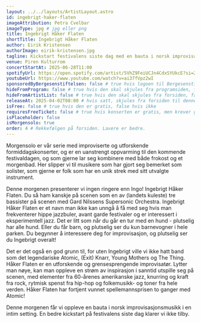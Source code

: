 ```yaml
---
layout: ../../layouts/ArtistLayout.astro
id: ingebrigt-haker-flaten
imageAttribution: Petra Cvelbar
imageType: jpg # jpg eller png
title: Ingebrigt Håker Flaten
shortTitle: Ingebrigt Håker Flaten
author: Eirik Kristensen
authorImage: eirik-kristensen.jpg
tagline: Kickstart festivalens siste dag med en bauta i norsk improvisasjonsmusikk
venue: Piren Kulturrom
concertStartAt: 2025-06-28T11:00
spotifyUrl: https://open.spotify.com/artist/5VhZ9FeiUCJn4CdxSYUkcE?si=2rM9uHisT0OrvT5whTN5ow
youtubeUrl: https://www.youtube.com/watch?v=ai37fVpz2wI
sponsoredByBergesenstiftelsen: false # true hvis logoen til Bergesenstiftelsen skal vises, false hvis ikke
hideFromProgram: false # true hvis den skal skjules fra programsiden, false hvis den skal vises
hideFromArtistList: false # true hvis den skal skjules fra forsiden, false hvis den skal vises
releaseAt: 2025-04-02T08:00 # hvis satt, skjules fra forsiden til denne datoen
isFree: false # true hvis den er gratis, false hvis ikke
requiresFreeTicket: false # true hvis konserten er gratis, men krever gratisbillett
isPlaceholder: false
isMorgensolo: true
order: 4 # Rekkefølgen på forsiden. Lavere er bedre.
---
```


Morgensolo er vår serie med improviserte og utforskende formiddagskonserter, og er en uanstrengt oppvarming til den kommende festivaldagen, og som gjerne lar seg kombinere med både frokost og et morgenbad. Her slipper vi til musikere som har gjort seg bemerket som solister, som gjerne er folk som har en unik strek med sitt utvalgte instrument.

Denne morgenen presenterer vi ingen ringere enn Ingo! Ingebrigt Håker Flaten. Du så ham kanskje på scenen som en av (landets kuleste) tre bassister på scenen med Gard Nilssens Supersonic Orchestra. Ingebrigt Håker Flaten er et navn man ikke kan unngå å få med seg hvis man frekventerer hippe jazzbuler, avant garde festivaler og er interessert i eksperimentell jazz. Det er litt som når du går en tur med en hund - plutselig har alle hund. Eller du får barn, og plutselig ser du kun barnevogner i hele parken. Du begynner å interessere deg for improvisasjon, og plutselig ser du Ingebrigt overalt!

Det er det også en god grunn til, for uten Ingebrigt ville vi ikke hatt band som det legendariske Atomic, (Exit) Knarr, Young Mothers og The Thing. Håker Flaten er en utforskende og grensesprengende improvisatør. Lytter man nøye, kan man oppleve en strøm av inspirasjon i sanntid utspille seg på scenen, med elementer fra 60-årenes amerikanske jazz, knurring og kraft fra rock, rytmisk spenst fra hip-hop og folkemusikk- og toner fra hele verden. Håker Flaten har fortjent vunnet spellemannsprisen to ganger med Atomic!

Denne morgenen får vi oppleve en bauta i norsk improvisasjonsmusikk i en intim setting. En bedre kickstart på festivalens siste dag klarer vi ikke tilby.
